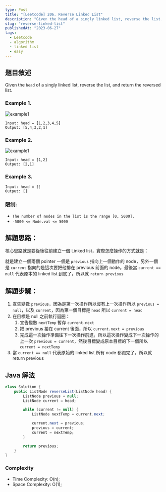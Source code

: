```yaml
---
type: Post
title: "[Leetcode] 206. Reverse Linked List"
description: "Given the head of a singly linked list, reverse the list, and return the reversed list."
slug: "reverse-linked-list"
publishedAt: "2023-06-27"
tags:
  - Leetcode
  - algorithm
  - linked list
  - easy
---
```


## 題目敘述

Given the `head` of a singly linked list, reverse the list, and return the reversed list.

### Example 1.

<Image src="/blog/leetcode/reverse-linked-list/example1.jpg" alt="example1" />

```
Input: head = [1,2,3,4,5]
Output: [5,4,3,2,1]
```

### Example 2.

<Image
  src="/blog/leetcode/reverse-linked-list/example2.jpeg"
  alt="example1"
  height={240}
  width={240}
/>

```
Input: head = [1,2]
Output: [2,1]
```

### Example 3.

```
Input: head = []
Output: []
```

### 限制:

- `The number of nodes in the list is the range [0, 5000].`
- `-5000 <= Node.val <= 5000`

## 解題思路：

核心思路就是要從後往前建立一個 Linked list，實際怎麼操作的方式就是：

就是建立一個兩個 pointer 一個是 `previous` 指向上一個動作的 node，另外一個是 `current` 指向的是這次要把他排在 previous 前面的 node，最後當 `current == null` 代表原本的 linked list 到底了，所以就 `return previous`

## 解題步驟：

1. 宣告變數 `previous`，因為是第一次操作所以沒有上一次操作所以 `previous = null`，以及 `current`，因為第一個目標是 `head` 所以 `current = head`
2. 在目標是 null 之前執行迴圈：
   1. 宣告變數 `nextTemp` 暫存 `current.next`
   2. 把 previous 接在 current 後面，所以 `current.next = previous`
   3. 完成這一次操作準備往下一次操作前進，所以這次操作變成下一次操作的上一次 `previous = current`，然後目標變成原本目標的下一個所以 `current = nextTemp`
3. 當 `current == null` 代表原始的 linked list 所有 node 都跑完了，所以就 return previous

## Java 解法

```java
class Solution {
    public ListNode reverseList(ListNode head) {
        ListNode previous = null;
        ListNode current = head;

        while (current != null) {
            ListNode nextTemp = current.next;

            current.next = previous;
            previous = current;
            current = nextTemp;
        }

        return previous;
    }
}
```

### Complexity

- Time Complexity: O(n);
- Space Complexity: O(1);
